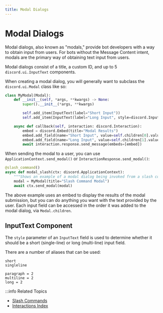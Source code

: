 ```yaml
---
title: Modal Dialogs
---
```


# Modal Dialogs

Modal dialogs, also known as "modals," provide bot developers with a way to obtain input from users. For bots without the
Message Content intent, modals are the primary way of obtaining text input from users.

Modal dialogs consist of a title, a custom ID, and up to 5 `discord.ui.InputText` components.

When creating a modal dialog, you will generally want to subclass the `discord.ui.Modal` class like so:

```py title="Basic Modal"
class MyModal(Modal):
    def __init__(self, *args, **kwargs) -> None:
        super().__init__(*args, **kwargs)

        self.add_item(InputText(label="Short Input"))
        self.add_item(InputText(label="Long Input", style=discord.InputTextStyle.long))

    async def callback(self, interaction: discord.Interaction):
        embed = discord.Embed(title="Modal Results")
        embed.add_field(name="Short Input", value=self.children[0].value)
        embed.add_field(name="Long Input", value=self.children[1].value)
        await interaction.response.send_message(embeds=[embed])
```

When sending the modal to a user, you can use `ApplicationContext.send_modal()` or `InteractionResponse.send_modal()`:
```py
@slash_command()
async def modal_slash(ctx: discord.ApplicationContext):
    """Shows an example of a modal dialog being invoked from a slash command."""
    modal = MyModal(title="Slash Command Modal")
    await ctx.send_modal(modal)
```

The above example uses an embed to display the results of the modal submission, but you can do anything you want with the text provided by the user.
Each input field can be accessed in the order it was added to the modal dialog, via `Modal.children`.

## InputText Component

The `style` parameter of an `InputText` field is used to determine whether it should be a short (single-line) or long (multi-line) input field.

There are a number of aliases that can be used:

```x title="Single-line InputTextStyle values:"
short
singleline
```

```x title="Multi-line InputTextStyle values:"
paragraph = 2
multiline = 2
long = 2
```

:::info Related Topics

-   [Slash Commands](../application-commands/slash-commands)
-   [Interactions Index](../../interactions)
